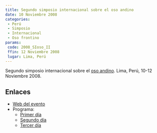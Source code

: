 ```yaml
---
title: Segundo simposio internacional sobre el oso andino
date: 10 Noviembre 2008
categories:
 - Perú
 - Simposio
 - Internacional
 - Oso frontino
params:
 code: 2008_SIoso_II
 ffin: 12 Noviembre 2008
 lugar: Lima, Perú
---
```


Segundo simposio internacional sobre el [oso andino](taxa/Oso-frontino.qmd). Lima, Perú, 10-12 Noviembre 2008. 


## Enlaces
- [Web del evento](https://programs.wcs.org/osoandino/language/es-ES/Datos-e-información/Simposio-internacional.aspx)
- Programa: 
    - [Primer día](https://programs.wcs.org/osoandino/Datos-e-información/Simposio-internacional/Primer-día.aspx)
    - [Segundo día](https://programs.wcs.org/osoandino/language/es-ES/Datos-e-información/Simposio-internacional/Segundo-día.aspx)
    - [Tercer día](https://programs.wcs.org/osoandino/language/es-ES/Datos-e-información/Simposio-internacional/Tercer-día.aspx)
